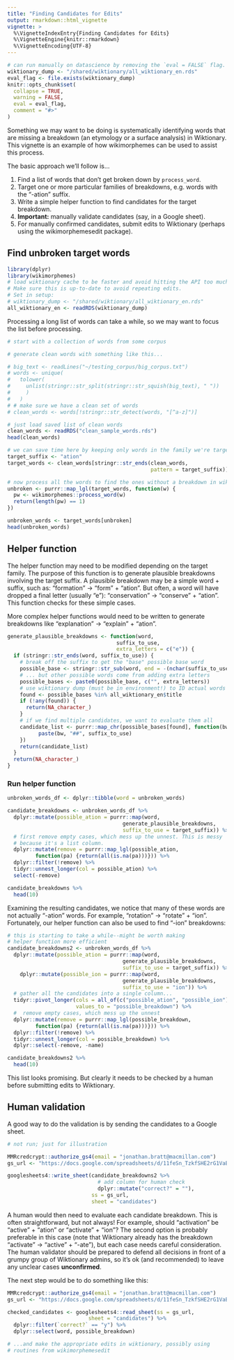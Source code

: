 ```yaml
---
title: "Finding Candidates for Edits"
output: rmarkdown::html_vignette
vignette: >
  %\VignetteIndexEntry{Finding Candidates for Edits}
  %\VignetteEngine{knitr::rmarkdown}
  %\VignetteEncoding{UTF-8}
---
```


```r
# can run manually on datascience by removing the `eval = FALSE` flag.
wiktionary_dump <- "/shared/wiktionary/all_wiktionary_en.rds"
eval_flag <- file.exists(wiktionary_dump)
knitr::opts_chunk$set(
  collapse = TRUE,
  warning = FALSE,
  eval = eval_flag,
  comment = "#>"
)
```

Something we may want to be doing is systematically identifying words that are
missing a breakdown (an etymology or a surface analysis) in Wiktionary. This
vignette is an example of how wikimorphemes can be used to assist this process.

The basic approach we'll follow is...

1. Find a list of words that don't get broken down by `process_word`.
2. Target one or more particular families of breakdowns, e.g. words with the 
"-ation" suffix.
3. Write a simple helper function to find candidates for the target breakdown.
4. **Important:** manually validate candidates (say, in a Google sheet).
5. For manually confirmed candidates, submit edits to Wiktionary (perhaps using
the wikimorphemesedit package).

## Find unbroken target words

```r
library(dplyr)
library(wikimorphemes)
# load wiktionary cache to be faster and avoid hitting the API too much.
# Make sure this is up-to-date to avoid repeating edits.
# Set in setup:
# wiktionary_dump <- "/shared/wiktionary/all_wiktionary_en.rds"
all_wiktionary_en <- readRDS(wiktionary_dump)
```

Processing a long list of words can take a while, so we may want to focus the 
list before processing.

```r
# start with a collection of words from some corpus

# generate clean words with something like this...

# big_text <- readLines("~/testing_corpus/big_corpus.txt")
# words <- unique(
#   tolower(
#     unlist(stringr::str_split(stringr::str_squish(big_text), " "))
#     )
#   )
# # make sure we have a clean set of words
# clean_words <- words[!stringr::str_detect(words, "[^a-z]")]

# just load saved list of clean words
clean_words <- readRDS("clean_sample_words.rds")
head(clean_words)

# we can save time here by keeping only words in the family we're targeting
target_suffix <- "ation"
target_words <- clean_words[stringr::str_ends(clean_words,
                                              pattern = target_suffix)]

# now process all the words to find the ones without a breakdown in wiktionary
unbroken <- purrr::map_lgl(target_words, function(w) {
  pw <- wikimorphemes::process_word(w)
  return(length(pw) == 1)
})

unbroken_words <- target_words[unbroken]
head(unbroken_words)
```

## Helper function

The helper function may need to be modified depending on the target family. The
purpose of this function is to generate plausible breakdowns involving the
target suffix. A plausible breakdown may be a simple word + suffix, such as:
"formation" -> "form" + "ation". But often, a word will have dropped a final
letter (usually "e"): "conservation" -> "conserve" + "ation". This function
checks for these simple cases.

More complex helper functions would need to be written to generate breakdowns
like "explanation" -> "explain" + "ation".

```r
generate_plausible_breakdowns <- function(word, 
                                   suffix_to_use, 
                                   extra_letters = c("e")) {
  if (stringr::str_ends(word, suffix_to_use)) {
    # break off the suffix to get the "base" possible base word
    possible_base <- stringr::str_sub(word, end = -(nchar(suffix_to_use) + 1))
    # ... but other possible words come from adding extra letters
    possible_bases <- paste0(possible_base, c("", extra_letters)) 
    # use wiktionary dump (must be in environment!) to ID actual words
    found <- possible_bases %in% all_wiktionary_en$title 
    if (!any(found)) {
      return(NA_character_)
    }
    # if we find multiple candidates, we want to evaluate them all
    candidate_list <- purrr::map_chr(possible_bases[found], function(bw) {
          paste(bw, "##", suffix_to_use)
    })
    return(candidate_list)
  }
  return(NA_character_)
}
```

### Run helper function

```r
unbroken_words_df <- dplyr::tibble(word = unbroken_words)

candidate_breakdowns <- unbroken_words_df %>% 
  dplyr::mutate(possible_ation = purrr::map(word,
                                     generate_plausible_breakdowns,
                                     suffix_to_use = target_suffix)) %>% 
  # first remove empty cases, which mess up the unnest. This is messy
  # because it's a list column.
  dplyr::mutate(remove = purrr::map_lgl(possible_ation, 
         function(pa) {return(all(is.na(pa)))})) %>% 
  dplyr::filter(!remove) %>% 
  tidyr::unnest_longer(col = possible_ation) %>% 
  select(-remove) 

candidate_breakdowns %>% 
  head(10) 
```


Examining the resulting candidates, we notice that many of these words are not
actually "-ation" words. For example, "rotation" -> "rotate" + "ion". 
Fortunately, our helper function can also be used to find "-ion" breakdowns:

```r
# this is starting to take a while--might be worth making
# helper function more efficient
candidate_breakdowns2 <- unbroken_words_df %>% 
  dplyr::mutate(possible_ation = purrr::map(word,
                                     generate_plausible_breakdowns,
                                     suffix_to_use = target_suffix)) %>% 
    dplyr::mutate(possible_ion = purrr::map(word,
                                     generate_plausible_breakdowns,
                                     suffix_to_use = "ion")) %>% 
  # gather all the candidates into a single column...
  tidyr::pivot_longer(cols = all_of(c("possible_ation", "possible_ion")), 
                      values_to = "possible_breakdown") %>% 
  #  remove empty cases, which mess up the unnest
  dplyr::mutate(remove = purrr::map_lgl(possible_breakdown, 
         function(pa) {return(all(is.na(pa)))})) %>% 
  dplyr::filter(!remove) %>% 
  tidyr::unnest_longer(col = possible_breakdown) %>% 
  dplyr::select(-remove, -name) 

candidate_breakdowns2 %>% 
  head(10) 
```

This list looks promising. But clearly it needs to be checked by a human
before submitting edits to Wiktionary. 

## Human validation

A good way to do the validation is by sending the candidates to a Google sheet.

```r
# not run; just for illustration

MMRcredcrypt::authorize_gs4(email = "jonathan.bratt@macmillan.com")
gs_url <- "https://docs.google.com/spreadsheets/d/11feSn_TzkfSHE2rG1VaBut8UG-yzezXqAgTcCQtAI0g/"

googlesheets4::write_sheet(candidate_breakdowns2 %>% 
                             # add column for human check
                             dplyr::mutate("correct?" = ""), 
                           ss = gs_url, 
                           sheet = "candidates")
```

A human would then need to evaluate each candidate breakdown. This is often
straightforward, but not always! For example, should "activation" be "active" +
"ation" or "activate" + "ion"? The second option is probably preferable in this
case (note that Wiktionary already has the breakdown "activate" -> "active" +
"-ate"), but each case needs careful consideration. The human validator should
be prepared to defend all decisions in front of a grumpy group of Wiktionary
admins, so it's ok (and recommended) to leave any unclear cases **unconfirmed**.

The next step would be to do something like this:

```r
MMRcredcrypt::authorize_gs4(email = "jonathan.bratt@macmillan.com")
gs_url <- "https://docs.google.com/spreadsheets/d/11feSn_TzkfSHE2rG1VaBut8UG-yzezXqAgTcCQtAI0g/"

checked_candidates <- googlesheets4::read_sheet(ss = gs_url,
                          sheet = "candidates") %>% 
  dplyr::filter(`correct?` == "y") %>% 
  dplyr::select(word, possible_breakdown)

# ...and make the appropriate edits in wiktionary, possibly using
# routines from wikimorphemesedit
```

